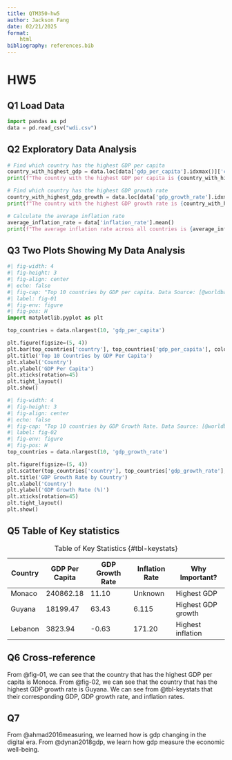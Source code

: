 ```yaml
---
title: QTM350-hw5
author: Jackson Fang
date: 02/21/2025
format:   
    html
bibliography: references.bib
---
```


# HW5

## Q1 Load Data
```python
import pandas as pd
data = pd.read_csv("wdi.csv")
```


## Q2 Exploratory Data Analysis
```python
# Find which country has the highest GDP per capita
country_with_highest_gdp = data.loc[data['gdp_per_capita'].idxmax()]['country']
print(f"The country with the highest GDP per capita is {country_with_highest_gdp}. Its gdp is {data['gdp_per_capita'].max():.2f}.")

# Find which country has the highest GDP growth rate
country_with_highest_gdp_growth = data.loc[data['gdp_growth_rate'].idxmax()]['country']
print(f"The country with the highest GDP growth rate is {country_with_highest_gdp_growth} Its gdp growth rate is {data['gdp_growth_rate'].max():.2f}%.")

# Calculate the average inflation rate
average_inflation_rate = data['inflation_rate'].mean()
print(f"The average inflation rate across all countries is {average_inflation_rate:.2f}%.")
```



## Q3 Two Plots Showing My Data Analysis
```python
#| fig-width: 4
#| fig-height: 3
#| fig-align: center
#| echo: false
#| fig-cap: "Top 10 countries by GDP per capita. Data Source: [@worldbank]"
#| label: fig-01
#| fig-env: figure
#| fig-pos: H
import matplotlib.pyplot as plt

top_countries = data.nlargest(10, 'gdp_per_capita')

plt.figure(figsize=(5, 4))
plt.bar(top_countries['country'], top_countries['gdp_per_capita'], color='skyblue')
plt.title('Top 10 Countries by GDP Per Capita')
plt.xlabel('Country')
plt.ylabel('GDP Per Capita')
plt.xticks(rotation=45)
plt.tight_layout()
plt.show()
```

```python
#| fig-width: 4
#| fig-height: 3
#| fig-align: center
#| echo: false
#| fig-cap: "Top 10 countries by GDP Growth Rate. Data Source: [@worldbank]"
#| label: fig-02
#| fig-env: figure
#| fig-pos: H
top_countries = data.nlargest(10, 'gdp_growth_rate')

plt.figure(figsize=(5, 4))
plt.scatter(top_countries['country'], top_countries['gdp_growth_rate'], color='green')
plt.title('GDP Growth Rate by Country')
plt.xlabel('Country')
plt.ylabel('GDP Growth Rate (%)')
plt.xticks(rotation=45)
plt.tight_layout()
plt.show()
```

## Q5 Table of Key statistics


| Country  | GDP Per Capita | GDP Growth Rate | Inflation Rate | Why Important?     |
|----------|----------------|-----------------|----------------|--------------------|
| Monaco   | 240862.18      | 11.10           | Unknown        | Highest GDP        |
| Guyana   | 18199.47       | 63.43           | 6.115          | Highest GDP growth |
| Lebanon  | 3823.94        | -0.63           | 171.20         | Highest inflation  |

: Table of Key Statistics    {#tbl-keystats}


## Q6 Cross-reference

From @fig-01, we can see that the country that has the highest GDP per capita is Monoca. 
From @fig-02, we can see that the country that has the highest GDP growth rate is Guyana.
We can see from @tbl-keystats that their corresponding GDP, GDP growth rate, and inflation rates.

## Q7 
From @ahmad2016measuring, we learned how is gdp changing in the digital era. From @dynan2018gdp, we
learn how gdp measure the economic well-being. 